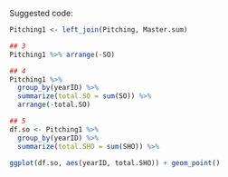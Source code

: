 Suggested code:

```r
Pitching1 <- left_join(Pitching, Master.sum)

## 3
Pitching1 %>% arrange(-SO)

## 4
Pitching1 %>% 
  group_by(yearID) %>% 
  summarize(total.SO = sum(SO)) %>% 
  arrange(-total.SO)

## 5
df.so <- Pitching1 %>% 
  group_by(yearID) %>% 
  summarize(total.SHO = sum(SHO)) %>% 
  
ggplot(df.so, aes(yearID, total.SHO)) + geom_point()  
```
